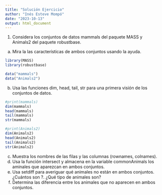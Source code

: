 ```yaml
---
title: "Solución Ejercicio"
author: "Inés Esteve Mompó"
date: "2023-10-13"
output: html_document
---
```


1. Considera los conjuntos de datos mammals del paquete MASS y Animals2 del paquete robustbase.
a. Mira la las características de ambos conjuntos usando la ayuda.
```r
library(MASS)
library(robustbase)

data("mammals")
data("Animals2")
```
b. Usa las funciones dim, head, tail, str para una primera visión de los conjuntos de datos.
```r
#print(mammals) 
dim(mammals)
head(mammals)
tail(mammals)
str(mammals)

#print(Animals2)
dim(Animals2)
head(Animals2)
tail(Animals2)
str(Animals2)
```
c. Muestra los nombres de las filas y las columnas (rownames, colnames).
d. Usa la función intersect y almacena en la variable commonAnimals los aminales que aparezcan en ambos conjuntos.
e. Usa setdiff para averiguar qué animales no están en ambos conjuntos. ¿Cuántos son ?. ¿Qué tipo de animales son?
f. Determina las diferencia entre los animales que no aparecen en ambos conjuntos.